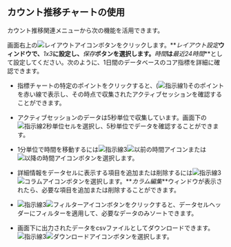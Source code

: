 ## カウント推移チャートの使用

カウント推移関連メニューから次の機能を活用できます。

<ImgLang img="analysis-count-24.png" desc="カウント推移24時間" />

画面右上の![レイアウトアイコン](/img/ico-layout-set.svg)ボタンをクリックします。**_レイアウト設定_**ウィンドウで、**_1x3_**に設定し、**_保存_**ボタンを選択します。**_時間_**は**_最近24時間_**として設定してください。次のように、1日間のデータベースのコア指標を詳細に確認できます。

<ImgLang img="analysis-count-usage.png" desc="カウント推移の時間別確認" />

- 指標チャートの特定のポイントをクリックすると、(![指示線1](/img/number-01.png))そのポイントを赤い線で表示し、その時点で収集されたアクティブセッションを確認することができます。 

- アクティブセッションのデータは5秒単位で収集しています。画面下の![指示線2](/img/number-02.png)秒単位セルを選択し、5秒単位でデータを確認することができます。

- 1分単位で時間を移動するには![指示線3](/img/number-03.png)![以前の時間アイコン](/img/ico-left-time.svg)または![以降の時間アイコン](/img/ico-right-time.svg)ボタンを選択します。

- 詳細情報をデータセルに表示する項目を追加または削除するには![指示線3](/img/number-03.png)![コラムアイコン](/img/ico-column-set.svg)ボタンを選択します。**_カラム編集_**ウィンドウが表示されたら、必要な項目を追加または削除することができます。

- ![指示線3](/img/number-03.png)![フィルターアイコン](/img/ico-filter.svg)ボタンをクリックすると、データセルヘッダーにフィルターを適用して、必要なデータのみソートできます。

- 画面下に出力されたデータをcsvファイルとしてダウンロードできます。![指示線3](/img/number-03.png)![ダウンロードアイコン](/img/ico-download.svg)ボタンを選択します。

